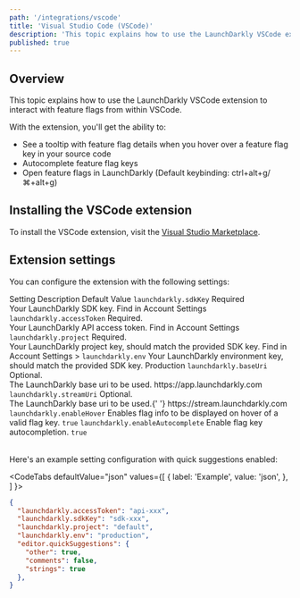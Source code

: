 ```yaml
---
path: '/integrations/vscode'
title: 'Visual Studio Code (VSCode)'
description: 'This topic explains how to use the LaunchDarkly VSCode extension to interact with feature flags from within VSCode.'
published: true
---
```


## Overview

This topic explains how to use the LaunchDarkly VSCode extension to interact with feature flags from within VSCode.

With the extension, you'll get the ability to:

- See a tooltip with feature flag details when you hover over a feature flag key in your source code
- Autocomplete feature flag keys
- Open feature flags in LaunchDarkly (Default keybinding: ctrl+alt+g/⌘+alt+g)

## Installing the VSCode extension

To install the VSCode extension, visit the [Visual Studio Marketplace](https://marketplace.visualstudio.com/items?itemName=launchdarkly.launchdarkly).

## Extension settings

You can configure the extension with the following settings:

<Table>
  <TableHeader>
    <TableHeadCell>Setting</TableHeadCell>
    <TableHeadCell>Description</TableHeadCell>
    <TableHeadCell>Default Value</TableHeadCell>
  </TableHeader>
  <TableBody>
    <TableRow>
      <TableCell>
        <code>launchdarkly.sdkKey</code>
      </TableCell>
      <TableCell>
        Required
        <br />
        Your LaunchDarkly SDK key.
      </TableCell>
      <TableCell>Find in Account Settings</TableCell>
    </TableRow>
    <TableRow>
      <TableCell>
        <code>launchdarkly.accessToken</code>
      </TableCell>
      <TableCell>
        Required.
        <br />
        Your LaunchDarkly API access token.
      </TableCell>
      <TableCell>Find in Account Settings</TableCell>
    </TableRow>
    <TableRow>
      <TableCell>
        <code>launchdarkly.project</code>
      </TableCell>
      <TableCell>
        Required.
        <br />
        Your LaunchDarkly project key, should match the provided SDK key.
      </TableCell>
      <TableCell>Find in Account Settings</TableCell>
    </TableRow>
    ><TableRow>
      <TableCell>
        <code>launchdarkly.env</code>
      </TableCell>
      <TableCell>Your LaunchDarkly environment key, should match the provided SDK key.</TableCell>
      <TableCell>Production</TableCell>
    </TableRow>
    <TableRow>
      <TableCell>
        <code>launchdarkly.baseUri</code>
      </TableCell>
      <TableCell>
        Optional.
        <br />
        The LaunchDarkly base uri to be used.
      </TableCell>
      <TableCell>https://app.launchdarkly.com</TableCell>
    </TableRow>
    <TableRow>
      <TableCell>
        <code>launchdarkly.streamUri</code>
      </TableCell>
      <TableCell>
        Optional.
        <br />
        The LaunchDarkly base uri to be used.{' '}
      </TableCell>
      <TableCell>https://stream.launchdarkly.com</TableCell>
    </TableRow>
    <TableRow>
      <TableCell>
        <code>launchdarkly.enableHover</code>
      </TableCell>
      <TableCell>Enables flag info to be displayed on hover of a valid flag key.</TableCell>
      <TableCell>
        <code>true</code>
      </TableCell>
    </TableRow>
    <TableRow>
      <TableCell>
        <code>launchdarkly.enableAutocomplete</code>
      </TableCell>
      <TableCell>Enable flag key autocompletion.</TableCell>
      <TableCell>
        <code>true</code>
      </TableCell>
    </TableRow>
  </TableBody>
</Table>

Here's an example setting configuration with quick suggestions enabled:

<CodeTabs
  defaultValue="json"
  values={[
    { label: 'Example', value: 'json', },
  ]
}>
<CodeTabItem value="json">

```json
{
  "launchdarkly.accessToken": "api-xxx",
  "launchdarkly.sdkKey": "sdk-xxx",
  "launchdarkly.project": "default",
  "launchdarkly.env": "production",
  "editor.quickSuggestions": {
    "other": true,
    "comments": false,
    "strings": true
  },
}
```

</CodeTabItem>
</CodeTabs>
